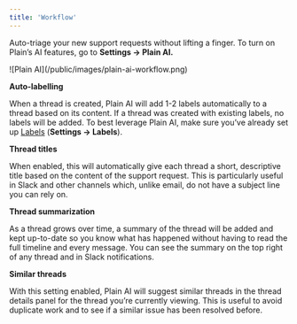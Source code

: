 ```yaml
---
title: 'Workflow'
---
```

Auto-triage your new support requests without lifting a finger. To turn on Plain’s AI features, go to **Settings → Plain AI.**

<Frame>![Plain AI](/public/images/plain-ai-workflow.png)</Frame>

**Auto-labelling**

When a thread is created, Plain AI will add 1-2 labels automatically to a thread based on its content. If a thread was created with existing labels, no labels will be added. To best leverage Plain AI, make sure you’ve already set up [Labels](/labels) (**Settings → Labels**).

**Thread titles**

When enabled, this will automatically give each thread a short, descriptive title based on the content of the support request. This is particularly useful in Slack and other channels which, unlike email, do not have a subject line you can rely on.

**Thread summarization**

As a thread grows over time, a summary of the thread will be added and kept up-to-date so you know what has happened without having to read the full timeline and every message. You can see the summary on the top right of any thread and in Slack notifications.

**Similar threads**

With this setting enabled, Plain AI will suggest similar threads in the thread details panel for the thread you’re currently viewing. This is useful to avoid duplicate work and to see if a similar issue has been resolved before.